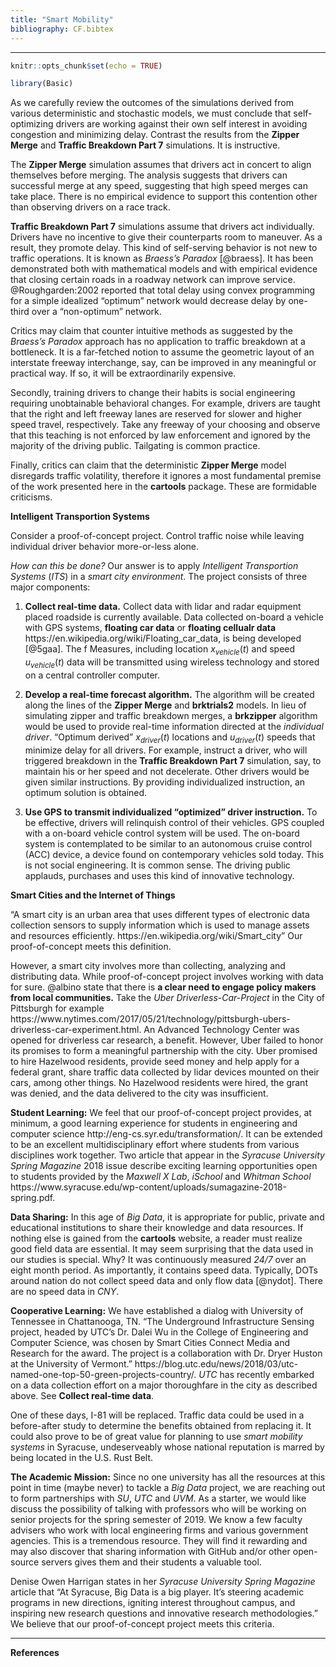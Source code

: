 ```yaml
---
title: "Smart Mobility"
bibliography: CF.bibtex
---
```


***

```r
knitr::opts_chunk$set(echo = TRUE)
```


```r
library(Basic)
```




As we carefully review the outcomes of the simulations derived from various deterministic and stochastic models, we must conclude that self-optimizing drivers are working against their own self interest in avoiding congestion and minimizing delay. Contrast the results from the __Zipper Merge__ and __Traffic Breakdown Part 7__ simulations. It is instructive. 

The __Zipper Merge__ simulation assumes that drivers act in concert to align themselves before merging. The analysis suggests that drivers can successful merge at any speed, suggesting that high speed merges can take place.  There is no empirical evidence to support this contention other than observing drivers on a  race track.

__Traffic Breakdown Part 7__ simulations assume that drivers act individually. Drivers have no incentive to give their counterparts room to maneuver. As a result, they promote delay. This kind of self-serving behavior is not new to traffic operations. It is known as _Braess's Paradox_ [@braess]. It has been demonstrated both with mathematical models and with empirical evidence that closing certain roads in a roadway network can improve service.    @Roughgarden:2002 reported that total delay using convex programming for a simple idealized "optimum" network would decrease delay by one-third over a "non-optimum" network. 

Critics may claim that counter intuitive methods as suggested by the _Braess's Paradox_ approach has  no application to traffic breakdown at a bottleneck.  It is a far-fetched notion to assume the geometric layout of an interstate freeway interchange, say,  can be improved in any meaningful or practical way. If so, it will be  extraordinarily expensive.  

Secondly, training drivers to change their habits is social engineering  requiring unobtainable behavioral changes. For example, drivers are taught that the right and left freeway lanes are reserved for slower and higher speed travel, respectively. Take any freeway of your choosing and  observe that this teaching is not enforced by law enforcement and  ignored by the majority of the driving public. Tailgating is common practice. 

Finally, critics can claim that the deterministic  __Zipper Merge__ model disregards traffic volatility, therefore it ignores a most fundamental premise of the work presented here in the __cartools__ package. These are formidable criticisms. 

__Intelligent Transportion Systems__ 

Consider a proof-of-concept project. Control traffic noise while leaving  individual driver  behavior more-or-less alone. 

_How can this be done?_ Our answer is  to apply  _Intelligent Transportion Systems_ (_ITS_) in a _smart city environment_. The project consists of three major components:

1. __Collect real-time data.__ Collect data  with lidar and radar equipment placed roadside is currently available. Data collected on-board a vehicle with GPS systems, __floating car data__ or __floating cellualr data__ https://en.wikipedia.org/wiki/Floating_car_data, is being developed [@5gaa]. The f Measures, including location $x_{vehicle}(t)$ and speed $u_{vehicle}(t)$  data will be transmitted using wireless technology and stored on a central controller computer.

2. __Develop a  real-time forecast algorithm.__ The algorithm will be created along the lines of the __Zipper Merge__ and __brktrials2__ models. In lieu of simulating zipper and traffic breakdown merges, a __brkzipper__ algorithm would be used to provide real-time information  directed at the _individual driver_. "Optimum derived" ${x}_{driver}(t)$ locations and  ${u}_{driver}(t)$ speeds that minimize delay for all drivers. For example, instruct a driver, who will triggered breakdown in the  __Traffic Breakdown Part 7__ simulation, say, to maintain his or her speed and not decelerate. Other drivers would be given similar instructions. By providing individualized instruction, an optimum solution is obtained.

3. __Use  GPS to transmit individualized "optimized" driver instruction.__ To be effective, drivers will relinquish control of their vehicles. GPS coupled with a on-board vehicle control system will be used. The on-board system is contemplated to be similar to  an autonomous cruise control (ACC) device, a device found on contemporary vehicles sold today. This is not social engineering. It is common sense. The driving public applauds, purchases and uses this kind of  innovative technology.

__Smart Cities and the Internet of Things__

"A smart city is an urban area that uses different types of electronic data collection sensors to supply information which is used to manage assets and resources efficiently. https://en.wikipedia.org/wiki/Smart_city" Our proof-of-concept meets this definition. 

However, a smart city involves more than collecting, analyzing and distributing data. While proof-of-concept project involves working with data for sure.  @albino state that there is  __a  clear need to engage policy makers from local communities.__ Take the _Uber Driverless-Car-Project_ in the City of Pittsburgh for example https://www.nytimes.com/2017/05/21/technology/pittsburgh-ubers-driverless-car-experiment.html. An Advanced Technology Center was opened for driverless car research, a benefit. However,  Uber failed to honor its promises to form a meaningful partnership with the city.  Uber promised to hire Hazelwood residents, provide seed money and help apply for a federal grant, share traffic data collected by lidar devices mounted on their cars, among other things. No Hazelwood residents were hired, the grant was denied, and the data delivered to the city was insufficient.

__Student Learning:__ We feel that our proof-of-concept project provides, at minimum, a good learning experience for students in engineering and computer science http://eng-cs.syr.edu/transformation/. It can be extended to be an excellent multidisciplinary effort where students from various disciplines work together. Two article that appear in the _Syracuse University Spring Magazine_ 2018 issue describe exciting learning opportunities open to students provided by the _Maxwell X Lab_, _iSchool_ and _Whitman School_ https://www.syracuse.edu/wp-content/uploads/sumagazine-2018-spring.pdf. 

__Data Sharing:__ In this age of _Big Data_, it is appropriate for public, private and educational institutions to share their knowledge and data resources. If nothing else is gained from the  __cartools__  website, a reader must realize good field data are essential. It may seem surprising that the data used in our studies is special. Why? It was continuously measured _24/7_ over an eight month period. As importantly, it contains speed data. Typically, DOTs around nation do not collect speed data and only  flow data [@nydot]. There are no speed data in _CNY_.  

__Cooperative Learning:__ We have established a dialog with University of Tennessee in Chattanooga, TN. "The Underground Infrastructure Sensing project, headed by UTC’s Dr. Dalei Wu in the College of Engineering and Computer Science, was chosen by Smart Cities Connect Media and Research for the award. The project is a collaboration with Dr. Dryer Huston at the University of Vermont." https://blog.utc.edu/news/2018/03/utc-named-one-top-50-green-projects-country/. _UTC_ has recently embarked on a data collection effort on a major thoroughfare in the city as described above. See __Collect real-time data__. 

One of these days, I-81 will be replaced. Traffic data could be used in a before-after study to determine the benefits obtained from replacing it. It could also prove to be of great value for planning to use _smart mobility systems_ in Syracuse, undeserveably  whose national reputation is marred by being located in the U.S. Rust Belt. 

__The Academic Mission:__ Since no one university has all the resources at this point in time (maybe never) to tackle a _Big Data_ project, we are reaching out to form  partnerships with _SU_, _UTC_ and _UVM_. As a starter, we would like discuss the possibility of talking with professors who will be working on senior projects for the spring semester of 2019. We know a few faculty advisers who work with local engineering firms and various government agencies. This is a tremendous resource.  They will find it rewarding and may also discover that sharing information with GitHub and/or other open-source servers gives   them and their    students  a valuable tool.

Denise Owen Harrigan states in her _Syracuse University Spring Magazine_ article that "At Syracuse, Big Data is a big player. It’s steering academic programs in new directions, igniting interest throughout campus, and inspiring new research questions and innovative research methodologies." We believe that our proof-of-concept project meets this criteria.


*** 
__References__
